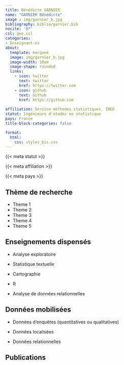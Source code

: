```yaml
---
title: Bénédicte GARNIER
name: "GARNIER Bénédicte"
image : img/garnier_b.jpg
bibliography: biblio/garnier.bib
nocite: '@*'
csl: geo.csl
categories: 
- Enseignant·es
about:
  template: marquee
  image: img/garnier_b.jpg
  image-width: 18em
  image-shape: rounded
  links:
    - icon: twitter
      text: twitter
      href: https://twitter.com
    - icon: github
      text: Github
      href: https://github.com
      
affiliation: Service méthodes statistiques, INED
statut: Ingénieure d'études en statistique
pays: France
title-block-categories: false

format:
  html: 
    css: styles_bis.css
---
```


::: {#profil}
::: {#statut}
{{< meta statut >}}
:::

::: {#affiliation}
{{< meta affiliation >}}
:::

::: {#pays}
<i class="bi bi-globe2"></i> {{< meta pays >}}\
:::
:::

## <i class="bi bi-ui-checks-grid"></i> Thème de recherche

::: {#liste}
-   Theme 1
-   Theme 2
-   Theme 3
-   Theme 4
-   Theme 5
:::

## <i class="bi bi-person-video3"></i> Enseignements dispensés

<div>

-   Analyse exploratoire

-   Statistique textuelle

-   Cartographie

-   R

-   Analyse de données relationnelles

</div>

## <i class="bi bi-clipboard-data"></i> Données mobilisées

-   Données d'enquêtes (quantitatives ou qualitatives)

-   Données localisées

-   Données relationnelles

## <i class="bi bi-file-earmark-text"></i> Publications

::: {#refs}
:::

